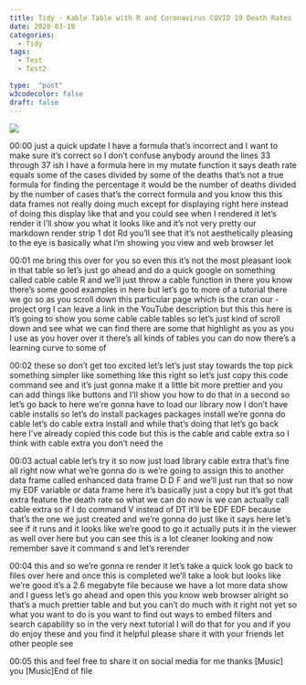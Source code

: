 ```yaml
---
title: Tidy - Kable Table with R and Coronavirus COVID 19 Death Rates
date: 2020-03-18
categories:
  - Tidy
tags:
  - Test
  - Test2

type:  "post"
w3codecolor: false
draft: false
---
```


<a href="https://www.youtube.com/watch?v=dmAgm3ULyvo">
<img src="auto-posts/images/4-Tidy-GGPLOT2&DPLYREnhancedPlotsusinggapminderData.mp4.jpg">
</a>









00:00
just a quick update I have a formula that's incorrect and I want to make sure
it's correct so I don't confuse anybody around the lines 33 through 37 ish I
have a formula here in my mutate function it says death rate equals some
of the cases divided by some of the deaths that's not a true formula for
finding the percentage it would be the number of deaths divided by the number
of cases that's the correct formula and you know this this data frames not
really doing much except for displaying right here instead of doing this display
like that and you could see when I rendered it let's render it I'll show
you what it looks like and it's not very pretty
our markdown render strip 1 dot Rd you'll see that it's not aesthetically
pleasing to the eye is basically what I'm showing you view and web browser let

00:01
me bring this over for you so even this it's not the most pleasant look in that
table so let's just go ahead and do a quick google on something called cable
cable R and we'll just throw a cable function in there you know there's some
good examples in here but let's go to more of a tutorial there we go so as you
scroll down this particular page which is the cran our - project org I can
leave a link in the YouTube description but this this here is it's going to show
you some cable cable tables so let's just kind of scroll down and see what we
can find there are some that highlight as you as you I use as you hover over it
there's all kinds of tables you can do now there's a learning curve to some of

00:02
these so don't get too excited let's let's just stay towards the top pick
something simpler like something like this right so let's just copy this code
command see and it's just gonna make it a little bit
more prettier and you can add things like buttons and I'll show you how to do
that in a second so let's go back to here we're gonna have to load our
library now I don't have cable installs so let's do install packages packages
install we're gonna do cable let's do cable extra install and while
that's doing that let's go back here I've already copied this code but this
is the cable and cable extra so I think with cable extra you don't need the

00:03
actual cable let's try it so now just load library cable extra
that's fine all right now what we're gonna do is we're going to assign this
to another data frame called enhanced data frame D D F and we'll just run that
so now my EDF variable or data frame here it's basically just a copy but it's
got that extra feature the death rate so what we can do now is we can actually
call cable extra so if I do command V instead of DT it'll be EDF EDF because
that's the one we just created and we're gonna do just like it says here let's
see if it runs and it looks like we're good to go
it actually puts it in the viewer as well over here but you can see this is a
lot cleaner looking and now remember save it command s and let's rerender

00:04
this and so we're gonna re render it let's take a quick look go back to files
over here and once this is completed we'll take a look but looks like we're good
it's a 2.6 megabyte file because we have a lot more data show and I guess let's
go ahead and open this you know web browser alright so that's a
much prettier table and but you can't do much with it right not yet so what you
want to do is you want to find out ways to embed filters and search capability
so in the very next tutorial I will do that for you and if you do enjoy these
and you find it helpful please share it with your friends let other people see

00:05
this and feel free to share it on social media for me thanks [Music] you [Music]End of file


